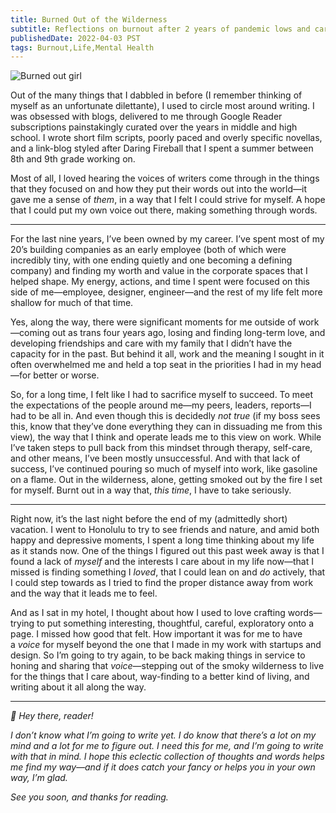 ```yaml
---
title: Burned Out of the Wilderness
subtitle: Reflections on burnout after 2 years of pandemic lows and career highs.
publishedDate: 2022-04-03 PST
tags: Burnout,Life,Mental Health
---
```


![Burned out girl](/blog/images/burned-out/Untitled.png)

Out of the many things that I dabbled in before (I remember thinking of myself as an unfortunate dilettante), I used to circle most around writing. I was obsessed with blogs, delivered to me through Google Reader subscriptions painstakingly curated over the years in middle and high school. I wrote short film scripts, poorly paced and overly specific novellas, and a link-blog styled after Daring Fireball that I spent a summer between 8th and 9th grade working on.

Most of all, I loved hearing the voices of writers come through in the things that they focused on and how they put their words out into the world—it gave me a sense of *them*, in a way that I felt I could strive for myself. A hope that I could put my own voice out there, making something through words.

---

For the last nine years, I’ve been owned by my career. I’ve spent most of my 20’s building companies as an early employee (both of which were incredibly tiny, with one ending quietly and one becoming a defining company) and finding my worth and value in the corporate spaces that I helped shape. My energy, actions, and time I spent were focused on this side of me—employee, designer, engineer—and the rest of my life felt more shallow for much of that time.

Yes, along the way, there were significant moments for me outside of work—coming out as trans four years ago, losing and finding long-term love, and developing friendships and care with my family that I didn’t have the capacity for in the past. But behind it all, work and the meaning I sought in it often overwhelmed me and held a top seat in the priorities I had in my head—for better or worse.

So, for a long time, I felt like I had to sacrifice myself to succeed. To meet the expectations of the people around me—my peers, leaders, reports—I had to be all in. And even though this is decidedly *not true* (if my boss sees this, know that they’ve done everything they can in dissuading me from this view)*,* the way that I think and operate leads me to this view on work. While I’ve taken steps to pull back from this mindset through therapy, self-care, and other means, I’ve been mostly unsuccessful. And with that lack of success, I’ve continued pouring so much of myself into work, like gasoline on a flame. Out in the wilderness, alone, getting smoked out by the fire I set for myself. Burnt out in a way that, *this time*, I have to take seriously.

---

Right now, it’s the last night before the end of my (admittedly short) vacation. I went to Honolulu to try to see friends and nature, and amid both happy and depressive moments, I spent a long time thinking about my life as it stands now. One of the things I figured out this past week away is that I found a lack of *myself* and the interests I care about in my life now—that I missed is finding something I *loved*, that I could lean on and *do* actively, that I could step towards as I tried to find the proper distance away from work and the way that it leads me to feel.

And as I sat in my hotel, I thought about how I used to love crafting words—trying to put something interesting, thoughtful, careful, exploratory onto a page. I missed how good that felt. How important it was for me to have a *voice* for myself beyond the one that I made in my work with startups and design. So I’m going to try again, to be back making things in service to honing and sharing that *voice*—stepping out of the smoky wilderness to live for the things that I care about, way-finding to a better kind of living, and writing about it all along the way.

---

_👋 Hey there, reader!_

_I don’t know what I’m going to write yet. I do know that there’s a lot on my mind and a lot for me to figure out. I need this for me, and I’m going to write with that in mind. I hope this eclectic collection of thoughts and words helps me find my way—and if it does catch your fancy or helps you in your own way, I’m glad._

_See you soon, and thanks for reading._
